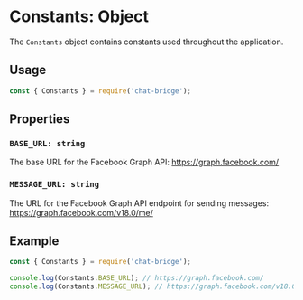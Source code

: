 # Constants: Object

The `Constants` object contains constants used throughout the application.

## Usage

```javascript
const { Constants } = require('chat-bridge');
```

## Properties

### `BASE_URL: string`

The base URL for the Facebook Graph API: https://graph.facebook.com/

### `MESSAGE_URL: string`

The URL for the Facebook Graph API endpoint for sending messages: https://graph.facebook.com/v18.0/me/

## Example

```javascript
const { Constants } = require('chat-bridge');

console.log(Constants.BASE_URL); // https://graph.facebook.com/
console.log(Constants.MESSAGE_URL); // https://graph.facebook.com/v18.0/me/
```